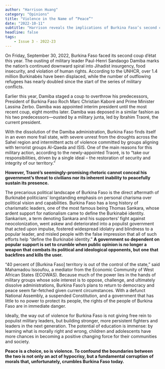 ```yaml
---
author: "Harrison Huang"
category: "Opinions"
title: "Violence in the Name of “Peace”"
date: "2022-10-11"
subtitle: "Harrison reveals the implications of Burkina Faso’s second coup d’état of this year."
headline: false
tags:
    - Issue 3 - 2022-23
---
```


On Friday, September 30, 2022, Burkina Faso faced its second coup d’état this year. The ousting of military leader Paul-Henri Sandaogo Damiba marks the nation’s continued downward spiral into Jihadist insurgency, food insecurity, and violation of human rights. According to the UNHCR, over 1.4 million Burkinabés have been displaced, while the number of outflowing refugees has nearly doubled since the start of the series of military conflicts.

Earlier this year, Damiba staged a coup to overthrow his predecessors, President of Burkina Faso Roch Marc Christian Kaboré and Prime Minister Lassina Zerbo. Damiba was appointed interim president until the most recent coup, eight months later. Damiba was deposed in a similar fashion as his two predecessors—ousted by a military junta, led by Ibrahim Traoré, the current president.

With the dissolution of the Damiba administration, Burkina Faso finds itself in an even more frail state, with severe unrest from the droughts across the Sahel region and intermittent acts of violence committed by groups aligning with terrorist groups Al-Qaeda and ISIS. One of the main reasons for this military action, according to the newly-appointed Traoré, is to “take our responsibilities, driven by a single ideal – the restoration of security and integrity of our territory.”

**However, Traoré’s seemingly-promising rhetoric cannot conceal his government’s threat to civilians nor its inherent inability to peacefully sustain its presence.**

The precarious political landscape of Burkina Faso is the direct aftermath of Burkinabé politicians’ longstanding emphasis on personal charisma over political vision and capabilities. Burkina Faso has a long history of charismatic leaders, one of the most famous being Thomas Sankara, whose ardent support for nationalism came to define the Burkinabé identity. Sankarism, a term denoting Sankara and his supporters’ fight against neocolonization, went askew and deteriorated into a populist government that acted upon impulse, fostered widespread idolatry and blindness to a popular leader, and misled people with the false impression that all of such efforts help “define the Burkinabé identity.” **A government so dependent on popular support is set to crumble when public opinion is no longer a weapon that combats its political and ideological opponents, but one that backfires and kills the user.**

“40 percent of [Burkina Faso] territory is out of the control of the state,” said Mahamadou Issoufou, a mediator from the Economic Community of West African States (ECOWAS). Because much of the power lies in the hands of military groups whose sole interest is to oppose, challenge, and ultimately dissolve administrations, Burkina Faso’s plans to return to democracy and peace seem far-fetched given current circumstances. With a defunct National Assembly, a suspended Constitution, and a government that has little to no power to protect its people, the rights of the people of Burkina Faso are in immediate danger.

Ideally, the way out of violence for Burkina Faso is not giving free rein to populist military leaders, but building stronger, more persistent fighters and leaders in the next generation. The potential of education is immense: by learning what is morally right and wrong, children and adolescents have more chances in becoming a positive changing force for their communities and society.

**Peace is a choice, so is violence. To confound the boundaries between the two is not only an act of hypocrisy, but a fundamental corruption of morals that, unfortunately, crumbles Burkina Faso today.**